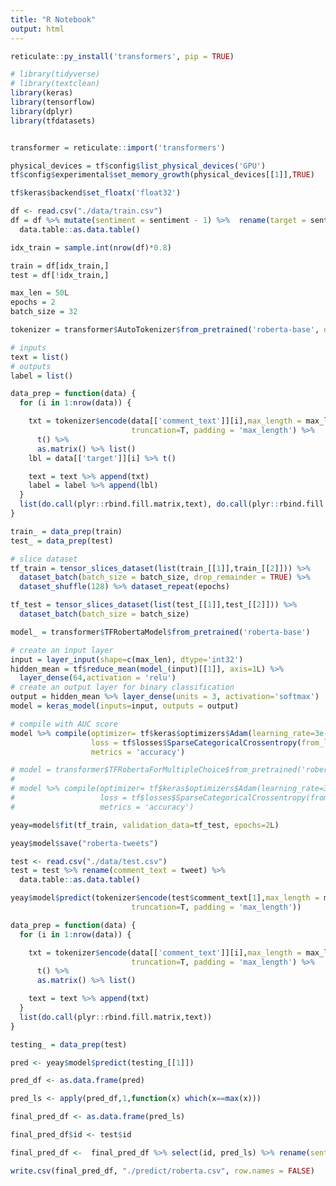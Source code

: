 ---
title: "R Notebook"
output: html
---

```{r include=FALSE}
reticulate::py_install('transformers', pip = TRUE)

# library(tidyverse)
# library(textclean)
library(keras)
library(tensorflow)
library(dplyr)
library(tfdatasets)


transformer = reticulate::import('transformers')

physical_devices = tf$config$list_physical_devices('GPU')
tf$config$experimental$set_memory_growth(physical_devices[[1]],TRUE)

tf$keras$backend$set_floatx('float32')
```

```{r}
df <- read.csv("./data/train.csv")
df = df %>% mutate(sentiment = sentiment - 1) %>%  rename(target = sentiment, comment_text = tweet) %>% 
  data.table::as.data.table()

idx_train = sample.int(nrow(df)*0.8)

train = df[idx_train,]
test = df[!idx_train,]
```

```{r}
max_len = 50L
epochs = 2
batch_size = 32

tokenizer = transformer$AutoTokenizer$from_pretrained('roberta-base', do_lower_case=T)

# inputs
text = list()
# outputs
label = list()

data_prep = function(data) {
  for (i in 1:nrow(data)) {

    txt = tokenizer$encode(data[['comment_text']][i],max_length = max_len,
                           truncation=T, padding = 'max_length') %>%
      t() %>%
      as.matrix() %>% list()
    lbl = data[['target']][i] %>% t()

    text = text %>% append(txt)
    label = label %>% append(lbl)
  }
  list(do.call(plyr::rbind.fill.matrix,text), do.call(plyr::rbind.fill.matrix,label))
}

train_ = data_prep(train)
test_ = data_prep(test)

# slice dataset
tf_train = tensor_slices_dataset(list(train_[[1]],train_[[2]])) %>%
  dataset_batch(batch_size = batch_size, drop_remainder = TRUE) %>%
  dataset_shuffle(128) %>% dataset_repeat(epochs)

tf_test = tensor_slices_dataset(list(test_[[1]],test_[[2]])) %>%
  dataset_batch(batch_size = batch_size)

model_ = transformer$TFRobertaModel$from_pretrained('roberta-base')

# create an input layer
input = layer_input(shape=c(max_len), dtype='int32')
hidden_mean = tf$reduce_mean(model_(input)[[1]], axis=1L) %>%
  layer_dense(64,activation = 'relu')
# create an output layer for binary classification
output = hidden_mean %>% layer_dense(units = 3, activation='softmax')
model = keras_model(inputs=input, outputs = output)

# compile with AUC score
model %>% compile(optimizer= tf$keras$optimizers$Adam(learning_rate=3e-5, epsilon=1e-08),
                  loss = tf$losses$SparseCategoricalCrossentropy(from_logits=F),
                  metrics = 'accuracy')

# model = transformer$TFRobertaForMultipleChoice$from_pretrained('roberta-base', labels = c(1, 2, 3))
# 
# model %>% compile(optimizer= tf$keras$optimizers$Adam(learning_rate=3e-5, epsilon=1e-08, clipnorm=1.0),
#                   loss = tf$losses$SparseCategoricalCrossentropy(from_logits=F),
#                   metrics = 'accuracy')

yeay=model$fit(tf_train, validation_data=tf_test, epochs=2L)
```
```{r}
yeay$model$save("roberta-tweets")
```

```{r}
test <- read.csv("./data/test.csv")
test = test %>% rename(comment_text = tweet) %>% 
  data.table::as.data.table()
```

```{r}
yeay$model$predict(tokenizer$encode(test$comment_text[1],max_length = max_len,
                           truncation=T, padding = 'max_length'))
```


```{r}
data_prep = function(data) {
  for (i in 1:nrow(data)) {

    txt = tokenizer$encode(data[['comment_text']][i],max_length = max_len,
                           truncation=T, padding = 'max_length') %>%
      t() %>%
      as.matrix() %>% list()

    text = text %>% append(txt)
  }
  list(do.call(plyr::rbind.fill.matrix,text))
}

testing_ = data_prep(test)
```

```{r}
pred <- yeay$model$predict(testing_[[1]])
```

```{r}
pred_df <- as.data.frame(pred)
```


```{r}
pred_ls <- apply(pred_df,1,function(x) which(x==max(x)))
```

```{r}
final_pred_df <- as.data.frame(pred_ls)
```

```{r}
final_pred_df$id <- test$id
```

```{r}
final_pred_df <-  final_pred_df %>% select(id, pred_ls) %>% rename(sentiment = pred_ls)
```

```{r}
write.csv(final_pred_df, "./predict/roberta.csv", row.names = FALSE)
```

